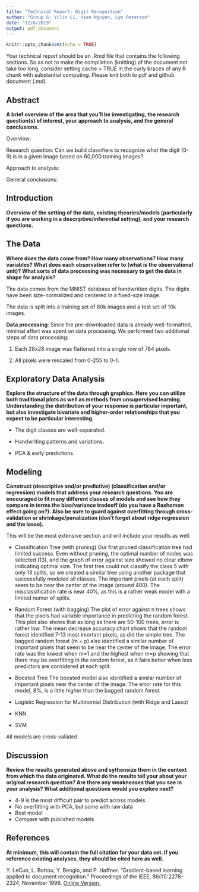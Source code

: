 ```yaml
---
title: "Technical Report: Digit Recognition"
author: "Group 6: Yilin Li, Hien Nguyen, Lyn Peterson"
date: "12/6/2019"
output: pdf_document
---
```


```r
knitr::opts_chunk$set(echo = TRUE)
```

Your technical report should be an .Rmd file that contains the following sections. So as not to make the compilation (knitting) of the document not take too long, consider setting cache = TRUE in the curly braces of any R chunk with substantial computing. Please knit both to pdf and github document (.md).

## Abstract
**A brief overview of the area that you’ll be investigating, the research question(s) of interest, your approach to analysis, and the general conclusions.**

Overview:

Research question: Can we build classifiers to recognize what the digit (0-9) is in a given image based on 60,000 training images?

Approach to analysis:

General conclusions:

## Introduction
**Overview of the setting of the data, existing theories/models (particularly if you are working in a descriptive/inferential setting), and your research questions.**

## The Data
**Where does the data come from? How many observations? How many variables? What does each observation refer to (what is the observational unit)? What sorts of data processing was necessary to get the data in shape for analysis?**

The data comes from the MNIST database of handwritten digits. The digits have been size-normalized and centered in a fixed-size image. 

The data is split into a training set of 60k images and a test set of 10k images. 

**Data processing**: Since the pre-downloaded data is already well-formatted, minimal effort was spent on data processing. We performed two additional steps of data processing: 

(1) Each 28x28 image was flattened into a single row of 784 pixels.

(2) All pixels were rescaled from 0-255 to 0-1. 


## Exploratory Data Analysis
**Explore the structure of the data through graphics. Here you can utilize both traditional plots as well as methods from unsupervised learning. Understanding the distribution of your response is particular important, but also investigate bivariate and higher-order relationships that you expect to be particular interesting.**

- The digit classes are well-separated.

- Handwriting patterns and variations.

- PCA & early predictions.


## Modeling
**Construct (descriptive and/or predictive) (classification and/or regression) models that address your research questions. You are encouraged to fit many different classes of models and see how they compare in terms the bias/variance tradeoff (do you have a Rashomon effect going on?). Also be sure to guard against overfitting through cross-validation or shrinkage/penalization (don’t forget about ridge regression and the lasso).**

This will be the most extensive section and will include your results as well.

- Classification Tree (with pruning)
  Our first pruned classification tree had limited success. Even without pruning, the optimal number of nodes was selected (13), and the graph of error against size showed no clear elbow indicating optimal size. The first tree could not classify the class 5 with only 13 splits, so we created a similar tree using another package that successfully modeled all classes. The important pixels (at each split) seem to be near the center of the image (around 400). The misclassification rate is near 40%, as this is a rather weak model with a limited numer of splits.

- Random Forest (with bagging)
  The plot of error against n trees shows that the pixels had variable importance in predicting the random forest. This plot also shows that as long as there are 50-100 trees, error is rather low. The mean decrease accuracy chart shows that the random forest identified 7-13 most imortant pixels, as did the simple tree. The bagged random forest (m = p) also identified a similar number of important pixels that seem to be near the center of the image. The error rate was the lowest when m=1 and the highest when m=p showing that there may be overfitting in the random forest, as it fairs better when less predictors are considered at each split.
  
- Boosted Tree
  The boosted model also identified a similar number of important pixels near the center of the image. The error rate for this model, 8%, is a little higher than the bagged random forest.
  
- Logistic Regression for Multinomial Distribution (with Ridge and Lasso)

- KNN

- SVM 

All models are cross-valiated. 


## Discussion
**Review the results generated above and sythensize them in the context from which the data originated. What do the results tell your about your original research question? Are there any weaknesses that you see in your analysis? What additional questions would you explore next?**

- 4-9 is the most difficult pair to predict across models 
- No overfitting with PCA, but some with raw data 
- Best model
- Compare with published models


## References
**At minimum, this will contain the full citation for your data set. If you reference existing analyses, they should be cited here as well.**

Y. LeCun, L. Bottou, Y. Bengio, and P. Haffner. "Gradient-based learning applied to document recognition." Proceedings of the IEEE, 86(11):2278-2324, November 1998. [Online Version.](http://yann.lecun.com/exdb/mnist/)

